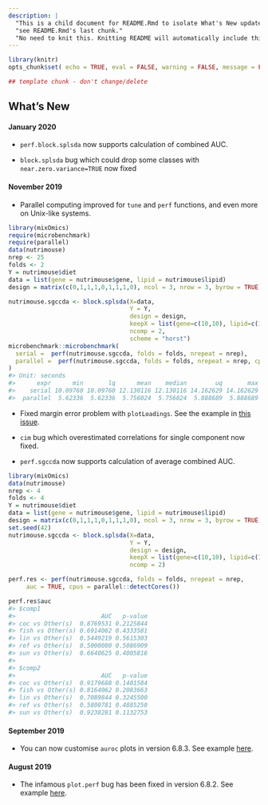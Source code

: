 ```yaml
---
description: |
  "This is a child document for README.Rmd to isolate What's New updates (last section of README)"
  "see README.Rmd's last chunk."
  "No need to knit this. Knitting README will automatically include this."
---
```


```r
library(knitr)
opts_chunk$set( echo = TRUE, eval = FALSE, warning = FALSE, message = FALSE)
```


```r
## template chunk - don't change/delete
```

## What's New

#### January 2020

* `perf.block.splsda` now supports calculation of combined AUC.

* `block.splsda` bug which could drop some classes with `near.zero.variance=TRUE` now fixed

#### November 2019

* Parallel computing improved for `tune` and `perf` functions, and even more on Unix-like systems.
```r
library(mixOmics)
require(microbenchmark)
require(parallel)
data(nutrimouse)
nrep <- 25
folds <- 2
Y = nutrimouse$diet
data = list(gene = nutrimouse$gene, lipid = nutrimouse$lipid)
design = matrix(c(0,1,1,1,0,1,1,1,0), ncol = 3, nrow = 3, byrow = TRUE)

nutrimouse.sgccda <- block.splsda(X=data,
                                  Y = Y,
                                  design = design,
                                  keepX = list(gene=c(10,10), lipid=c(15,15)),
                                  ncomp = 2,
                                  scheme = "horst")
microbenchmark::microbenchmark(
  serial =  perf(nutrimouse.sgccda, folds = folds, nrepeat = nrep),
  parallel =  perf(nutrimouse.sgccda, folds = folds, nrepeat = nrep, cpus = parallel::detectCores()), times = 2
)
#> Unit: seconds
#>      expr      min       lq      mean    median        uq       max neval
#>    serial 10.09760 10.09760 12.130116 12.130116 14.162629 14.162629     2
#>  parallel  5.62336  5.62336  5.756024  5.756024  5.888689  5.888689     2
```

* Fixed margin error problem with `plotLoadings`. See the example in [this issue](https://github.com/mixOmicsTeam/mixOmics/issues/45).

* `cim` bug which overestimated correlations for single component now fixed.

* `perf.sgccda` now supports calculation of average combined AUC.
```r
library(mixOmics)
data(nutrimouse)
nrep <- 4
folds <- 4
Y = nutrimouse$diet
data = list(gene = nutrimouse$gene, lipid = nutrimouse$lipid)
design = matrix(c(0,1,1,1,0,1,1,1,0), ncol = 3, nrow = 3, byrow = TRUE)
set.seed(42)
nutrimouse.sgccda <- block.splsda(X=data,
                                  Y = Y,
                                  design = design,
                                  keepX = list(gene=c(10,10), lipid=c(15,15)),
                                  ncomp = 2)

perf.res <- perf(nutrimouse.sgccda, folds = folds, nrepeat = nrep, 
     auc = TRUE, cpus = parallel::detectCores())

perf.res$auc
#> $comp1
#>                        AUC   p-value
#> coc vs Other(s)  0.8769531 0.2125844
#> fish vs Other(s) 0.6914062 0.4333581
#> lin vs Other(s)  0.5449219 0.5615303
#> ref vs Other(s)  0.5000000 0.5086909
#> sun vs Other(s)  0.6640625 0.4005816
#> 
#> $comp2
#>                        AUC   p-value
#> coc vs Other(s)  0.9179688 0.1401584
#> fish vs Other(s) 0.8164062 0.2083663
#> lin vs Other(s)  0.7089844 0.3245500
#> ref vs Other(s)  0.5800781 0.4885250
#> sun vs Other(s)  0.9238281 0.1132753
```

#### September 2019

* You can now customise `auroc` plots in version 6.8.3. See example [here](https://github.com/mixOmicsTeam/mixOmics/issues/35).

####  August 2019

* The infamous `plot.perf` bug has been fixed in version 6.8.2. See example [here](https://github.com/mixOmicsTeam/mixOmics/issues/27).



